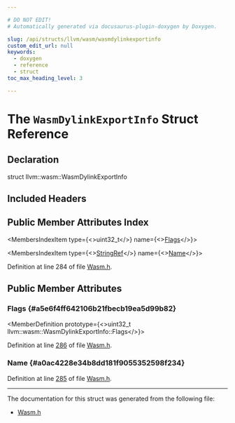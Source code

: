 ```yaml
---

# DO NOT EDIT!
# Automatically generated via docusaurus-plugin-doxygen by Doxygen.

slug: /api/structs/llvm/wasm/wasmdylinkexportinfo
custom_edit_url: null
keywords:
  - doxygen
  - reference
  - struct
toc_max_heading_level: 3

---
```





# The `WasmDylinkExportInfo` Struct Reference

<DoxygenPage pluginConfig={pluginConfig}>



## Declaration

<CodeBlock>struct llvm::wasm::WasmDylinkExportInfo</CodeBlock>

## Included Headers

<IncludesList>
<IncludesListItem
  filePath="llvm/BinaryFormat/Wasm.h"
  permalink="/docs/api/files/include/include/llvm/include/llvm/binaryformat/wasm-h"
  isLocal="true" />
</IncludesList>

## Public Member Attributes Index

<MembersIndex>

<MembersIndexItem
  type={<>uint32&#95;t</>}
  name={<><a href="#a5e6f4ff642106b21fbecb19ea5d99b82">Flags</a></>}>
</MembersIndexItem>

<MembersIndexItem
  type={<><a href="/docs/api/classes/llvm/stringref">StringRef</a></>}
  name={<><a href="#a0ac4228e34b8dd181f9055352598f234">Name</a></>}>
</MembersIndexItem>

</MembersIndex>


Definition at line 284 of file <a href="/docs/api/files/include/include/llvm/include/llvm/binaryformat/wasm-h">Wasm.h</a>.

<SectionDefinition>

## Public Member Attributes

### Flags {#a5e6f4ff642106b21fbecb19ea5d99b82}

<MemberDefinition
  prototype={<>uint32&#95;t llvm::wasm::WasmDylinkExportInfo::Flags</>}>

Definition at line <a href="/docs/api/files/include/include/llvm/include/llvm/binaryformat/wasm-h/#l00286">286</a> of file <a href="/docs/api/files/include/include/llvm/include/llvm/binaryformat/wasm-h">Wasm.h</a>.
</MemberDefinition>

### Name {#a0ac4228e34b8dd181f9055352598f234}

<MemberDefinition
  prototype="StringRef llvm::wasm::WasmDylinkExportInfo::Name">

Definition at line <a href="/docs/api/files/include/include/llvm/include/llvm/binaryformat/wasm-h/#l00285">285</a> of file <a href="/docs/api/files/include/include/llvm/include/llvm/binaryformat/wasm-h">Wasm.h</a>.
</MemberDefinition>

</SectionDefinition>

<hr/>

The documentation for this struct was generated from the following file:

<ul>
<li><a href="/docs/api/files/include/include/llvm/include/llvm/binaryformat/wasm-h">Wasm.h</a></li>
</ul>

</DoxygenPage>

